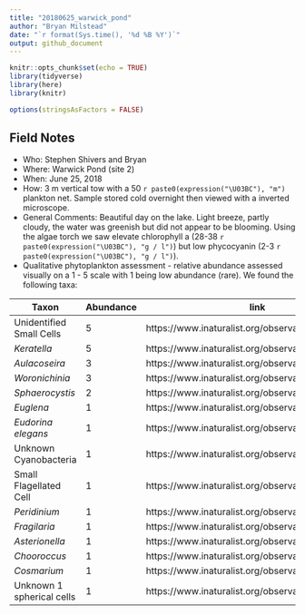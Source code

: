 ```yaml
---
title: "20180625_warwick_pond"
author: "Bryan Milstead"
date: "`r format(Sys.time(), '%d %B %Y')`"
output: github_document
---
```


```r
knitr::opts_chunk$set(echo = TRUE)
library(tidyverse)
library(here)
library(knitr)

options(stringsAsFactors = FALSE)
```

<!-- 
For field notes and taxa list see: https://github.com/willbmisled/cyanoscope/blob/master/fieldnotes/20180625_warwick_pond.Rmd
-->

## Field Notes
* Who: Stephen Shivers and Bryan
* Where: Warwick Pond (site 2)
* When: June 25, 2018
* How:  3 m vertical tow with a 50 `r paste0(expression("\U03BC"), "m")` plankton net.  Sample stored cold overnight then viewed with a inverted microscope.
* General Comments:  Beautiful day on the lake.  Light breeze, partly cloudy, the water was greenish but did not appear to be blooming.  Using the algae torch we saw elevate chlorophyll a (28-38 `r paste0(expression("\U03BC"), "g / l")`) but low phycocyanin (2-3 `r paste0(expression("\U03BC"), "g / l")`).
* Qualitative phytoplankton assessment - relative abundance assessed visually on a 1 - 5 scale with 1 being low abundance (rare).  We found the following taxa:

Taxon                       | Abundance | link
----------------------------|-----------|--------------------------------------------------------------------
Unidentified Small Cells    |     5     | https://www.inaturalist.org/observations/13812624
*Keratella*                 |     5     | https://www.inaturalist.org/observations/13812321
*Aulacoseira*               |     3     | https://www.inaturalist.org/observations/13828760
*Woronichinia*              |     3     | https://www.inaturalist.org/observations/13828870
*Sphaerocystis*             |     2     | https://www.inaturalist.org/observations/13828988
*Euglena*                   |     1     | https://www.inaturalist.org/observations/13829081
*Eudorina elegans*          |     1     | https://www.inaturalist.org/observations/13829228
Unknown Cyanobacteria       |     1     | https://www.inaturalist.org/observations/13829269
Small Flagellated Cell      |     1     | https://www.inaturalist.org/observations/13829324
*Peridinium*                |     1     | https://www.inaturalist.org/observations/13829379
*Fragilaria*                |     1     | https://www.inaturalist.org/observations/13829424
*Asterionella*              |     1     | https://www.inaturalist.org/observations/13829453
*Chooroccus*                |     1     | https://www.inaturalist.org/observations/13829480
*Cosmarium*                 |     1     | https://www.inaturalist.org/observations/13829513
Unknown 1 spherical cells   |     1     | https://www.inaturalist.org/observations/13829525










